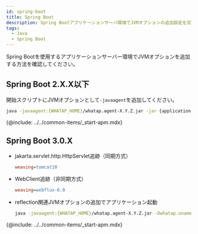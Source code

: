 ```yaml
---
id: spring-boot
title: Spring Boot
description: Spring Bootアプリケーションサーバ環境でJVMオプションの追加設定を完了してください。
tags:
  - Java
  - Spring Boot
---
```


Spring Bootを使用するアプリケーションサーバー環境でJVMオプションを追加する方法を確認してください。 

## Spring Boot 2.X.X以下

開始スクリプトにJVMオプションとして`-javaagent`を追加してください。

```bash
java -javaagent:{WHATAP_HOME}/whatap.agent-X.Y.Z.jar -jar {application.jar}
```

{@include: ../../common-items/_start-apm.mdx}

## Spring Boot 3.0.X

-   jakarta.servlet.http.HttpServlet追跡（同期方式）

    ```ini title='whatap.conf'
    weaving=tomcat10
    ```

-   WebClient追跡（非同期方式）

    ```ini title='whatap.conf'
    weaving=webflux-6.0
    ```

-   reflection関連JVMオプションの追加でアプリケーション起動

    ```bash title='Java 17 이상만 지원'
    java -javaagent:{WHATAP_HOME}/whatap.agent-X.Y.Z.jar -Dwhatap.oname={Agent_Name} --add-opens=java.base/java.lang=ALL-UNNAMED -jar {application.jar}
    ```

{@include: ../../common-items/_start-apm.mdx}
